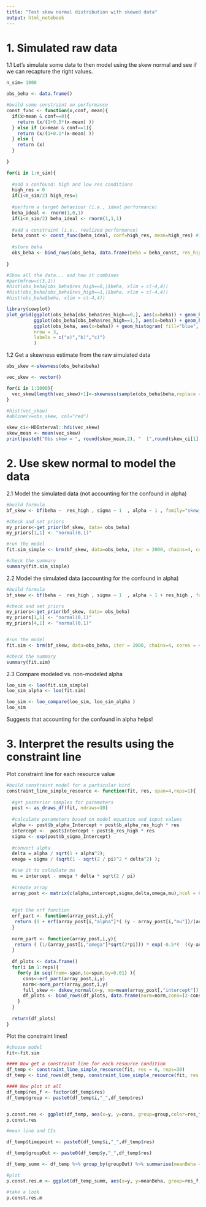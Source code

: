 ```yaml
---
title: "Test skew normal distribution with skewed data"
output: html_notebook
---
```


# 1. Simulated raw data

1.1 Let's simulate some data to then model using the skew normal and see if we can recapture the right values.

```r
n_sim= 1000

obs_beha <- data.frame()

#build some constraint on performance 
const_func <- function(x,conf, mean){
  if(x>mean & conf==0){
    return (x/(1+0.5*(x-mean) ))
  } else if (x>mean & conf==1){
    return (x/(1+0.1*(x-mean) ))
  } else {
    return (x)
  }
  
}

for(i in 1:n_sim){
  
  #add a confound: high and low res conditions
  high_res = 0
  if(i<n_sim/2) high_res=1
  
  #perform a target behaviour (i.e., ideal performance)
  beha_ideal <- rnorm(1,0,1)
  if(i<n_sim/2) beha_ideal <- rnorm(1,1,1)
  
  #add a constraint (i.e., realized performance)
  beha_const <- const_func(beha_ideal, conf=high_res, mean=high_res) #low res environment
  
  #store beha
  obs_beha <- bind_rows(obs_beha, data.frame(beha = beha_const, res_high = high_res) )
  
}

#Show all the data... and how it combines
#par(mfrow=c(3,1))
#hist(obs_beha[obs_beha$res_high==0,]$beha, xlim = c(-4,4))
#hist(obs_beha[obs_beha$res_high==1,]$beha, xlim = c(-4,4))
#hist(obs_beha$beha, xlim = c(-4,4))

library(cowplot)
plot_grid(ggplot(obs_beha[obs_beha$res_high==0,], aes(x=beha)) + geom_histogram(fill="blue", alpha=0.5) + theme_bw() + labs(x="Performance", y="Count", title = paste0("Low resource group"),subtitle=paste0("Skewness = ",round(skewness(obs_beha[obs_beha$res_high==0,]$beha),2)) )+xlim(-4,4),
          ggplot(obs_beha[obs_beha$res_high==1,], aes(x=beha)) + geom_histogram(fill="blue", alpha=0.5) + theme_bw()+ labs(x="Performance", y="Count", title = paste0("High resource group"),subtitle=paste0("Skewness = ",round(skewness(obs_beha[obs_beha$res_high==1,]$beha),2)) )+xlim(-4,4),
          ggplot(obs_beha, aes(x=beha)) + geom_histogram( fill="blue", alpha=0.5) + theme_bw()+ labs(x="Performance", y="Count", title = paste0("Both groups combined"),subtitle=paste0("Skewness = ",round(skewness(obs_beha$beha),2)) )+xlim(-4,4),
          nrow = 3,
          labels = c("a)","b)","c)")
          )
```
1.2  Get a skewness estimate from the raw simulated data

```r
obs_skew <-skewness(obs_beha$beha)

vec_skew <- vector()

for(i in 1:1000){
  vec_skew[length(vec_skew)+1]<-skewness(sample(obs_beha$beha,replace = T))
}

#hist(vec_skew)
#abline(v=obs_skew, col="red")

skew_ci<-HDInterval::hdi(vec_skew)
skew_mean <- mean(vec_skew)
print(paste0("Obs skew = ", round(skew_mean,2), "  [",round(skew_ci[1],2),", ",round(skew_ci[2],2),"]") )
```

# 2. Use skew normal to model the data

2.1 Model the simulated data (not accounting for the confound in alpha)

```r
#build formula
bf_skew <- bf(beha ~  res_high , sigma ~ 1  , alpha ~ 1 , family="skew_normal")

#check and set priors
my_priors<-get_prior(bf_skew, data= obs_beha)
my_priors[1,1] <- "normal(0,1)"

#run the model
fit.sim_simple <- brm(bf_skew, data=obs_beha, iter = 2000, chains=4, cores = 4, prior = my_priors, backend = "cmdstanr", threads = threading(2))

#check the summary
summary(fit.sim_simple)
```

2.2 Model the simulated data (accounting for the confound in alpha)

```r
#build formula
bf_skew <- bf(beha ~  res_high , sigma ~ 1  , alpha ~ 1 + res_high , family="skew_normal")

#check and set priors
my_priors<-get_prior(bf_skew, data= obs_beha)
my_priors[1,1] <- "normal(0,1)"
my_priors[4,1] <- "normal(0,1)"


#run the model
fit.sim <- brm(bf_skew, data=obs_beha, iter = 2000, chains=4, cores = 4, prior = my_priors, backend = "cmdstanr", threads = threading(2))

#check the summary
summary(fit.sim)
```

2.3 Compare modeled vs. non-modeled alpha

```r
loo_sim <- loo(fit.sim_simple)
loo_sim_alpha <- loo(fit.sim)

loo_sim <- loo_compare(loo_sim, loo_sim_alpha )
loo_sim
```

Suggests that accounting for the confound in alpha helps!


# 3. Interpret the results using the constraint line

Plot constraint line for each resource value

```r

#build constraint model for a particular bird
constraint_line_simple_resource <- function(fit, res, span=4,reps=1){
    
  #get posterior samples for parameters
  post <- as_draws_df(fit, ndraws=10)
  
  #calculate parameters based on model equation and input values
  alpha <- post$b_alpha_Intercept + post$b_alpha_res_high * res 
  intercept <-  post$Intercept + post$b_res_high * res
  sigma <- exp(post$b_sigma_Intercept)
  
  #convert alpha
  delta = alpha / sqrt(1 + alpha^2);
  omega = sigma / (sqrt(1 - sqrt(2 / pi)^2 * delta^2) );

  #use it to calculate mu
  mu = intercept - omega * delta * sqrt(2 / pi)
  
  #create array
  array_post <- matrix(c(alpha,intercept,sigma,delta,omega,mu),ncol = 6,nrow=length(alpha), dimnames = list(NULL,c("alpha","intercept","sigma","delta","omega","mu")) )
  
  
  #get the erf function
  erf_part <- function(array_post,i,y){
   return (1 + erf(array_post[i,"alpha"]*( (y - array_post[i,"mu"])/(array_post[i,"omega"]* sqrt(2) ) ) ) )
  }
  
  norm_part <- function(array_post,i,y){
   return ( (1/(array_post[i,"omega"]*sqrt(2*pi))) * exp(-0.5*(  ((y-array_post[i,"mu"])/(array_post[i,"omega"]))^2  )) )
  }
  
  df_plots <- data.frame()
  for(i in 1:reps){
    for(y in seq(from=-span,to=span,by=0.01) ){
      cons<-erf_part(array_post,i,y)  
      norm<-norm_part(array_post,i,y)  
      full_skew <- dskew_normal(x=y, mu=mean(array_post[,"intercept"]), sigma =  mean(array_post[,"sigma"]), alpha=mean(array_post[,"alpha"]))
      df_plots <- bind_rows(df_plots, data.frame(norm=norm,cons=(2-cons)/(2-0),skew=full_skew, i=i,y=y, res=res) )
    }
  }
  
  return(df_plots)
}

```

Plot the constraint lines!
```r
#choose model
fit<-fit.sim

#### Now get a constraint line for each resource condition
df_temp <- constraint_line_simple_resource(fit, res = 0, reps=30)
df_temp <- bind_rows(df_temp, constraint_line_simple_resource(fit, res = 1, reps=30) )

#### Now plot it all
df_temp$res_f <- factor(df_temp$res)
df_temp$group <- paste0(df_temp$i,"_",df_temp$res)


p.const.res <- ggplot(df_temp, aes(x=y, y=cons, group=group,color=res_f ) ) + geom_line(alpha=0.3) + theme_bw() + labs(x="Simulated behaviour", y="Constraint [0-1]", color="High Resources")
p.const.res

#mean line and CIs

df_temp$timepoint <- paste0(df_temp$i,"_",df_temp$res)

df_temp$groupOut <- paste0(df_temp$y,"_",df_temp$res)

df_temp_summ <- df_temp %>% group_by(groupOut) %>% summarise(meanBeha = mean(cons), lower=HDInterval::hdi(cons)[1], upper=HDInterval::hdi(cons)[2], res_f=first(res_f), y=first(y) )

#plot
p.const.res.m <- ggplot(df_temp_summ, aes(x=y, y=meanBeha, group=res_f, ymin=lower, ymax=upper) ) + geom_line(alpha=1, aes(color=res_f)) + geom_ribbon(aes(fill=res_f), alpha=0.15) + theme_bw() + labs(x="Behavioural performance", y="Constraint [0-1]", color="High Resource", fill="High Resource") + xlim(-1,5)

#take a look
p.const.res.m
```


